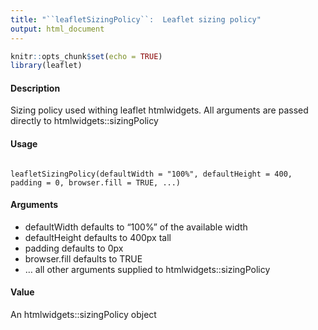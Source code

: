 ```yaml
---
title: "``leafletSizingPolicy``:  Leaflet sizing policy"
output: html_document
---
```


```r
knitr::opts_chunk$set(echo = TRUE)
library(leaflet)
```

#### Description
Sizing policy used withing leaflet htmlwidgets. All arguments are passed directly to htmlwidgets::sizingPolicy

#### Usage
<pre><code>
leafletSizingPolicy(defaultWidth = "100%", defaultHeight = 400,
padding = 0, browser.fill = TRUE, ...)
</code></pre>

#### Arguments
* defaultWidth defaults to "100%" of the available width
* defaultHeight defaults to 400px tall
* padding defaults to 0px
* browser.fill defaults to TRUE
* ... all other arguments supplied to htmlwidgets::sizingPolicy

#### Value
An htmlwidgets::sizingPolicy object
